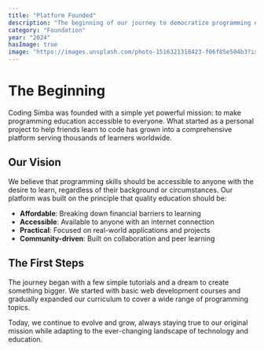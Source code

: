 ```yaml
---
title: "Platform Founded"
description: "The beginning of our journey to democratize programming education"
category: "Foundation"
year: "2024"
hasImage: true
image: "https://images.unsplash.com/photo-1516321318423-f06f85e504b3?ixlib=rb-4.0.3&auto=format&fit=crop&w=1000&q=80"
---
```


# The Beginning

Coding Simba was founded with a simple yet powerful mission: to make programming education accessible to everyone. What started as a personal project to help friends learn to code has grown into a comprehensive platform serving thousands of learners worldwide.

## Our Vision

We believe that programming skills should be accessible to anyone with the desire to learn, regardless of their background or circumstances. Our platform was built on the principle that quality education should be:

- **Affordable**: Breaking down financial barriers to learning
- **Accessible**: Available to anyone with an internet connection
- **Practical**: Focused on real-world applications and projects
- **Community-driven**: Built on collaboration and peer learning

## The First Steps

The journey began with a few simple tutorials and a dream to create something bigger. We started with basic web development courses and gradually expanded our curriculum to cover a wide range of programming topics.

Today, we continue to evolve and grow, always staying true to our original mission while adapting to the ever-changing landscape of technology and education.
